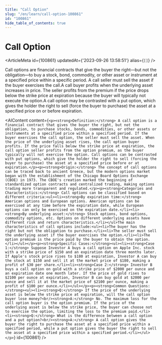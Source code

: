 ```yaml
---
title: "Call Option"
slug: "/en/learn/call-option-100861"
id: "100861"
hide_table_of_contents: true
---
```



# Call Option

<ArticleMeta id={100861} updatedAt={'2023-09-26 13:58:51'} alias={`[]`} />
<div className='border-solid border-b border-t-0 my-4 border-[var(--ifm-color-gray-300)]' />

Call options are financial contracts that give the buyer the right—but not the obligation—to buy a stock, bond, commodity, or other asset or instrument at a specified price within a specific period. A call seller must sell the asset if the buyer exercises the call.A call buyer profits when the underlying asset increases in price. The seller profits from the premium if the price drops below the strike price at expiration because the buyer will typically not execute the option.A call option may be contrasted with a put option, which gives the holder the right to sell (force the buyer to purchase) the asset at a specified price on or before expiration.

<AIContent content={`<p><strong>Definition:</strong> A call option is a financial contract that gives the buyer the right, but not the obligation, to purchase stocks, bonds, commodities, or other assets or instruments at a specified price within a specified period. If the buyer exercises the call option, the seller must sell the asset. When the price of the underlying asset rises, the call option buyer profits. If the price falls below the strike price at expiration, the call option seller profits from the option premium, as the buyer typically will not exercise the option. Call options can be contrasted with put options, which give the holder the right to sell (forcing the buyer to purchase) the asset at a specified price before or at expiration.</p><p><strong>Origin:</strong> The concept of call options can be traced back to ancient Greece, but the modern options market began with the establishment of the Chicago Board Options Exchange (CBOE) in 1973. The CBOE's creation marked the beginning of standardized option contracts and centralized trading, making options trading more transparent and regulated.</p><p><strong>Categories and Characteristics:</strong> Call options can be classified based on different criteria:<ul><li><strong>By expiration time:</strong> American options and European options. American options can be exercised at any time before the expiration date, while European options can only be exercised on the expiration date.</li><li><strong>By underlying asset:</strong> Stock options, bond options, commodity options, etc. Options on different underlying assets have different risk and return characteristics.</li></ul>The main characteristics of call options include:<ul><li>The buyer has the right but not the obligation to purchase.</li><li>The seller must sell the underlying asset if the buyer exercises the option.</li><li>The option premium is the price paid by the buyer to obtain the option.</li></ul></p><p><strong>Specific Cases:</strong><ul><li><strong>Case 1:</strong> Suppose Investor A buys a call option on Apple Inc. stock with a strike price of $150 and an expiration date three months later. If Apple's stock price rises to $180 at expiration, Investor A can buy the stock at $150 and sell it at the market price of $180, making a profit of $30 per share.</li><li><strong>Case 2:</strong> Investor B buys a call option on gold with a strike price of $2000 per ounce and an expiration date one month later. If the price of gold rises to $2100 per ounce at expiration, Investor B can buy gold at $2000 per ounce and sell it at the market price of $2100 per ounce, making a profit of $100 per ounce.</li></ul></p><p><strong>Common Questions:</strong><ul><li><strong>Q:</strong> If the price of the underlying asset is below the strike price at expiration, will the call option buyer lose money?<br/><strong>A:</strong> No. The maximum loss for the call option buyer is the option premium. If the price of the underlying asset is below the strike price, the buyer can choose not to exercise the option, limiting the loss to the premium paid.</li><li><strong>Q:</strong> What is the difference between a call option and a put option?<br/><strong>A:</strong> A call option gives the buyer the right to purchase the asset at a specified price within a specified period, while a put option gives the buyer the right to sell the asset at a specified price within a specified period.</li></ul></p>`} id={100861} />
